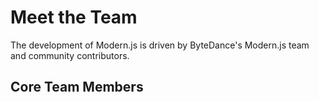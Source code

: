 # Meet the Team

The development of Modern.js is driven by ByteDance's Modern.js team and community contributors.

## Core Team Members


<RandomMemberList />
